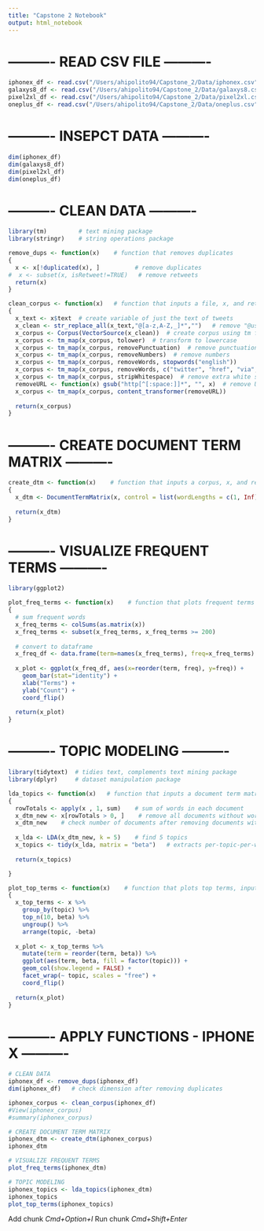 ```yaml
---
title: "Capstone 2 Notebook"
output: html_notebook
---
```


# ---------- READ CSV FILE ----------

```r

iphonex_df <- read.csv("/Users/ahipolito94/Capstone_2/Data/iphonex.csv", header = TRUE, encoding = "UCS-2LE")
galaxys8_df <- read.csv("/Users/ahipolito94/Capstone_2/Data/galaxys8.csv", header = TRUE, encoding = "UCS-2LE")
pixel2xl_df <- read.csv("/Users/ahipolito94/Capstone_2/Data/pixel2xl.csv", header = TRUE, encoding = "UCS-2LE")
oneplus_df <- read.csv("/Users/ahipolito94/Capstone_2/Data/oneplus.csv", header = TRUE, encoding = "UCS-2LE")

```

# ---------- INSEPCT DATA ----------

```r

dim(iphonex_df)
dim(galaxys8_df)
dim(pixel2xl_df)
dim(oneplus_df)

```

# ---------- CLEAN DATA ----------

```r

library(tm)         # text mining package
library(stringr)    # string operations package

remove_dups <- function(x)    # function that removes duplicates
{
  x <- x[!duplicated(x), ]          # remove duplicates
#  x <- subset(x, isRetweet!=TRUE)   # remove retweets
  return(x)
}

clean_corpus <- function(x)   # function that inputs a file, x, and returns a clean corpus, x_corpus
{
  x_text <- x$text  # create variable of just the text of tweets
  x_clean <- str_replace_all(x_text,"@[a-z,A-Z,_]*","")   # remove "@username" from tweets using stringr function
  x_corpus <- Corpus(VectorSource(x_clean))  # create corpus using tm function
  x_corpus <- tm_map(x_corpus, tolower)  # transform to lowercase
  x_corpus <- tm_map(x_corpus, removePunctuation)  # remove punctuations
  x_corpus <- tm_map(x_corpus, removeNumbers)  # remove numbers
  x_corpus <- tm_map(x_corpus, removeWords, stopwords("english"))
  x_corpus <- tm_map(x_corpus, removeWords, c("twitter", "href", "via", "amp", "rt", "retweet", "iphone", "iphonex", "apple"))
  x_corpus <- tm_map(x_corpus, stripWhitespace)  # remove extra white space
  removeURL <- function(x) gsub("http[^[:space:]]*", "", x)  # remove URLs
  x_corpus <- tm_map(x_corpus, content_transformer(removeURL))
  
  return(x_corpus)
}

```

# ---------- CREATE DOCUMENT TERM MATRIX ----------

```r

create_dtm <- function(x)    # function that inputs a corpus, x, and returns a text document matrix, x_dtm
{
  x_dtm <- DocumentTermMatrix(x, control = list(wordLengths = c(1, Inf)))
  
  return(x_dtm)
}

```

# ---------- VISUALIZE FREQUENT TERMS ----------

```r

library(ggplot2)

plot_freq_terms <- function(x)    # function that plots frequent terms
{
  # sum frequent words
  x_freq_terms <- colSums(as.matrix(x))
  x_freq_terms <- subset(x_freq_terms, x_freq_terms >= 200)
  
  # convert to dataframe
  x_freq_df <- data.frame(term=names(x_freq_terms), freq=x_freq_terms)
  
  x_plot <- ggplot(x_freq_df, aes(x=reorder(term, freq), y=freq)) + 
    geom_bar(stat="identity") + 
    xlab("Terms") + 
    ylab("Count") +
    coord_flip()
  
  return(x_plot)
}

```

# ---------- TOPIC MODELING ----------

```r

library(tidytext)  # tidies text, complements text mining package   
library(dplyr)     # dataset manipulation package

lda_topics <- function(x)   # function that inputs a document term matrix, x, and returns lda topics with probabilities, x_topics
{
  rowTotals <- apply(x , 1, sum)    # sum of words in each document
  x_dtm_new <- x[rowTotals > 0, ]    # remove all documents without words
  x_dtm_new    # check number of documents after removing documents without words
  
  x_lda <- LDA(x_dtm_new, k = 5)    # find 5 topics
  x_topics <- tidy(x_lda, matrix = "beta")   # extracts per-topic-per-word probabilities
  
  return(x_topics)

}

plot_top_terms <- function(x)    # function that plots top terms, input: topics, output: plot
{
  x_top_terms <- x %>%
    group_by(topic) %>%
    top_n(10, beta) %>%
    ungroup() %>%
    arrange(topic, -beta)
  
  x_plot <- x_top_terms %>%
    mutate(term = reorder(term, beta)) %>%
    ggplot(aes(term, beta, fill = factor(topic))) +
    geom_col(show.legend = FALSE) +
    facet_wrap(~ topic, scales = "free") +
    coord_flip()
  
  return(x_plot)
}

```

# ---------- APPLY FUNCTIONS - IPHONE X ----------

```r
# CLEAN DATA
iphonex_df <- remove_dups(iphonex_df)
dim(iphonex_df)   # check dimension after removing duplicates

iphonex_corpus <- clean_corpus(iphonex_df)
#View(iphonex_corpus)
#summary(iphonex_corpus)

```


```r

# CREATE DOCUMENT TERM MATRIX
iphonex_dtm <- create_dtm(iphonex_corpus)
iphonex_dtm

```


```r

# VISUALIZE FREQUENT TERMS
plot_freq_terms(iphonex_dtm)

```


```r

# TOPIC MODELING
iphonex_topics <- lda_topics(iphonex_dtm)
iphonex_topics
plot_top_terms(iphonex_topics)

```


Add chunk *Cmd+Option+I*
Run chunk *Cmd+Shift+Enter*

